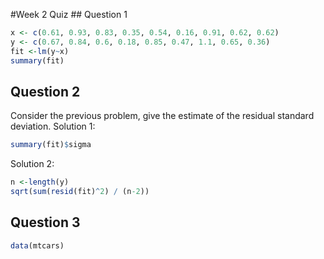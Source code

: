 #Week 2 Quiz
## Question 1
```r
x <- c(0.61, 0.93, 0.83, 0.35, 0.54, 0.16, 0.91, 0.62, 0.62)
y <- c(0.67, 0.84, 0.6, 0.18, 0.85, 0.47, 1.1, 0.65, 0.36)
fit <-lm(y~x)
summary(fit)
```
## Question 2
Consider the previous problem, give the estimate of the residual standard 
deviation.
Solution 1:
```r
summary(fit)$sigma
```
Solution 2:
```r
n <-length(y)
sqrt(sum(resid(fit)^2) / (n-2))
```

## Question 3
```r
data(mtcars)
```